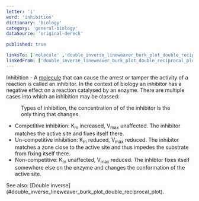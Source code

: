 ```yaml
---
letter: 'i'
word: 'inhibition'
dictionary: 'biology'
category: 'general-biology'
dataSource: 'original-dereck'

published: true

linksTo: ['molecule' ,'double_inverse_lineweaver_burk_plot_double_reciprocal_plot']
linkedFrom: ['double_inverse_lineweaver_burk_plot_double_reciprocal_plot']
---
```


<a id="inhibition">Inhibition</a> - A [molecule](#molecule) that can cause the arrest or tamper the activity of a reaction is called an inhibitor. In the context of biology an inhibitor has a negative effect on a reaction catalysed by an enzyme. There are multiple cases into which an inhibition may be classed:

<Figure src="/dictionaries/biology/inhibition_type.svg">
    Types of inhibition, the concentration of of the inhibitor is the only thing that changes.
</Figure>

- Competitive inhibition: K<sub>m</sub> increased, V<sub>max</sub> unaffected. The inhibitor matches the active site and fixes itself there.
- Un-competitive inhibition: K<sub>m</sub> reduced, V<sub>max</sub> reduced. The inhibitor matches a zone close to the active site and thus impedes the substrate from fixing itself there.
- Non-competitive: K<sub>m</sub> unaffected, V<sub>max</sub> reduced. The inhibtor fixes itself somewhere else on the enzyme and changes the conformation of the active site.

<Alert type="note">
    See also: [Double inverse](#double_inverse_lineweaver_burk_plot_double_reciprocal_plot).
</Alert>
